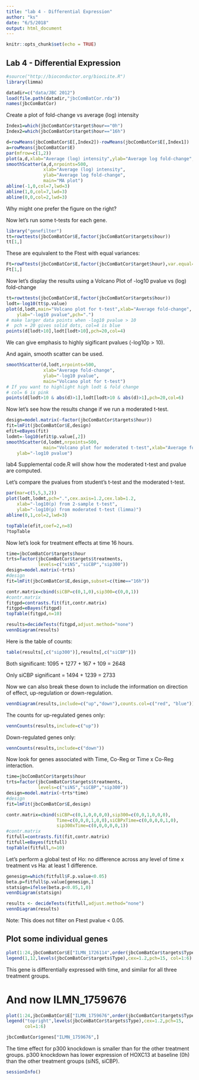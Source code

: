 ```yaml
---
title: "lab 4 - Differential Expression"
author: "ks"
date: "6/5/2018"
output: html_document
---
```


```r
knitr::opts_chunk$set(echo = TRUE)
```

## Lab 4 - Differential Expression

```r
#source("http://bioconductor.org/biocLite.R")
library(limma)

datadir=c("data/JBC 2012")
load(file.path(datadir,"jbcComBatCor.rda"))
names(jbcComBatCor)
```

Create a plot of fold-change vs average (log) intensity

```r
Index1=which(jbcComBatCor$target$hour=="0h")
Index2=which(jbcComBatCor$target$hour=="16h")

d=rowMeans(jbcComBatCor$E[,Index2])-rowMeans(jbcComBatCor$E[,Index1])
a=rowMeans(jbcComBatCor$E)
par(mfrow=c(1,2))
plot(a,d,xlab="Average (log) intensity",ylab="Average log fold-change",main="MA-plot",pch=".")
smoothScatter(a,d,nrpoints=500,
              xlab="Average (log) intensity",
              ylab="Average log fold-change",
              main="MA plot")
abline(-1,0,col=7,lwd=3)
abline(1,0,col=7,lwd=3)
abline(0,0,col=2,lwd=3)
```

Why might one prefer the figure on the right?

Now let's run some t-tests for each gene.
```r
library("genefilter")
tt=rowttests(jbcComBatCor$E,factor(jbcComBatCor$targets$hour))
tt[1,]
```

These are equivalent to the Ftest with equal variances: 

```r
Ft=rowFtests(jbcComBatCor$E,factor(jbcComBatCor$target$hour),var.equal=TRUE)
Ft[1,]
```

Now let's display the results using a Volcano Plot of -log10 pvalue vs (log) fold-change
```r
tt=rowttests(jbcComBatCor$E,factor(jbcComBatCor$targets$hour))
lodt=-log10(tt$p.value)
plot(d,lodt,main="Volcano plot for t-test",xlab="Average fold-change",
	ylab="-log10 pvalue",pch=".")
# make larger data points when -log10 pvalue > 10 
#  pch = 20 gives solid dots, col=4 is blue
points(d[lodt>10],lodt[lodt>10],pch=20,col=4)
```

We can give emphasis to highly sigificant pvalues (-log10p > 10).

And again, smooth scatter can be used.

```r
smoothScatter(d,lodt,nrpoints=500,
              xlab="Average fold-change",
              ylab="-log10 pvalue",
              main="Volcano plot for t-test")
# If you want to highlight high lodt & fold change
# col= 6 is pink
points(d[lodt>10 & abs(d)>1],lodt[lodt>10 & abs(d)>1],pch=20,col=6)
```


Now let's see how the results change if we run a moderated t-test.
```r
design=model.matrix(~factor(jbcComBatCor$targets$hour))
fit=lmFit(jbcComBatCor$E,design)
efit=eBayes(fit)
lodmt=-log10(efit$p.value[,2])
smoothScatter(d,lodmt,nrpoints=500,
              main="Volcano plot for moderated t-test",xlab="Average fold-change",
	ylab="-log10 pvalue")
```

lab4 Supplemental code.R will show how the moderated t-test and pvalue are computed.

Let's compare the pvalues from student's t-test and the moderated t-test.
```r
par(mar=c(5,5,3,2))
plot(lodt,lodmt,pch=".",cex.axis=1.2,cex.lab=1.2,
	xlab="-log10(p) from 2-sample t-test",
	ylab="-log10(p) from moderated t-test (limma)")
abline(0,1,col=2,lwd=3)
```



```r
topTable(efit,coef=2,n=8)
?topTable
```

Now let's look for treatment effects at time 16 hours.

```r
time=jbcComBatCor$targets$hour
trts=factor(jbcComBatCor$targets$treatments, 
            levels=c("siNS","siCBP","sip300"))
design=model.matrix(~trts)
#design
fit=lmFit(jbcComBatCor$E,design,subset=c(time=="16h"))

contr.matrix=cbind(siCBP=c(0,1,0),sip300=c(0,0,1))
#contr.matrix
fitgpd=contrasts.fit(fit,contr.matrix)
fitgpd=eBayes(fitgpd)
topTable(fitgpd,n=10)
```

```r
results=decideTests(fitgpd,adjust.method="none")
vennDiagram(results)
```

Here is the table of counts:
```r
table(results[,c("sip300")],results[,c("siCBP")])
```
Both significant: 1095 + 1277 + 167 + 109 = 2648

Only siCBP significant = 1494 + 1239 = 2733

Now we can also break these down to include the information on direction of effect, up-regulation or down-regulation.
```r
vennDiagram(results,include=c("up","down"),counts.col=c("red", "blue"))
```

The counts for up-regulated genes only:
```r
vennCounts(results,include=c("up"))
```

Down-regulated genes only:
```r
vennCounts(results,include=c("down"))
```

Now look for genes associated with Time, Co-Reg or Time x Co-Reg interaction.
```r
time=jbcComBatCor$targets$hour
trts=factor(jbcComBatCor$targets$treatments, 
            levels=c("siNS","siCBP","sip300"))
design=model.matrix(~trts*time)
#design
fit=lmFit(jbcComBatCor$E,design)

contr.matrix=cbind(siCBP=c(0,1,0,0,0,0),sip300=c(0,0,1,0,0,0),
                   Time=c(0,0,0,1,0,0),siCBPxTime=c(0,0,0,0,1,0),
                   sip300xTime=c(0,0,0,0,0,1))
#contr.matrix
fitfull=contrasts.fit(fit,contr.matrix)
fitfull=eBayes(fitfull)
topTable(fitfull,n=10)
```

Let's perform a global test of Ho: no difference across any level of time x treatment vs Ha: at least 1 difference.
```r
genesign=which(fitfull$F.p.value<0.05)
beta.p=fitfull$p.value[genesign,]
statsign=ifelse(beta.p<0.05,1,0)
vennDiagram(statsign)
```

```r
results <- decideTests(fitfull,adjust.method="none") 
vennDiagram(results)
```

Note: This does not filter on Ftest pvalue < 0.05.

##  Plot some individual genes

```r
plot(1:24,jbcComBatCor$E["ILMN_1726114",order(jbcComBatCor$targets$Type)],col=jbcComBatCor$targets$Type[order(jbcComBatCor$targets$Type)], pch=15,xlab="sample",ylab="log2 E", main="ILMN_1726114")
legend(1,12,levels(jbcComBatCor$targets$Type),cex=1.2,pch=15, col=1:6)
```

This gene is differentially expressed with time, and similar for all three treatment groups.

# And now ILMN_1759676
```r
plot(1:24,jbcComBatCor$E["ILMN_1759676",order(jbcComBatCor$targets$Type)],col=jbcComBatCor$targets$Type[order(jbcComBatCor$targets$Type)],pch=15,xlab="sample",ylab="log2 E",main="ILMN_1759676",xlim=c(1,30))
legend("topright",levels(jbcComBatCor$targets$Type),cex=1.2,pch=15,
       col=1:6)
```

```r
jbcComBatCor$genes["ILMN_1759676",]
```

The time effect for p300 knockdown is smaller than for the other treatment groups. p300 knockdown has lower expression of HOXC13 at baseline (0h) than the other treatment groups (siNS, siCBP).

```r
sessionInfo()
```